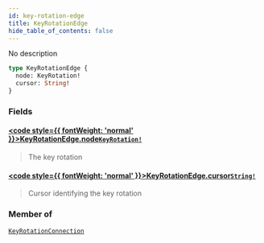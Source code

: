 ```yaml
---
id: key-rotation-edge
title: KeyRotationEdge
hide_table_of_contents: false
---
```








No description

```graphql
type KeyRotationEdge {
  node: KeyRotation!
  cursor: String!
}
```


### Fields

#### [<code style={{ fontWeight: 'normal' }}>KeyRotationEdge.<b>node</b></code>](#)<Bullet />[`KeyRotation!`](/docs/testnet/graphql/objects/key-rotation) <Badge class="secondary" text="non-null"/> <Badge class="secondary" text="object"/>
> The key rotation
> 

#### [<code style={{ fontWeight: 'normal' }}>KeyRotationEdge.<b>cursor</b></code>](#)<Bullet />[`String!`](/docs/testnet/graphql/scalars/string) <Badge class="secondary" text="non-null"/> <Badge class="secondary" text="scalar"/>
> Cursor identifying the key rotation
> 



### Member of

[`KeyRotationConnection`](/docs/testnet/graphql/objects/key-rotation-connection)  <Badge class="secondary" text="object"/>



